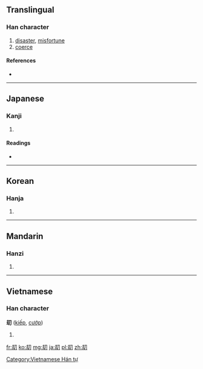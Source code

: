 ==Translingual==

===Han character===
{{Han char|rn=18|rad=刀|as=05|sn=7|four=|canj=土戈尸竹 (GISH)}}

# [[disaster]], [[misfortune]]
# [[coerce]]

====References====
* {{Han ref|kx=0138.150|dkj=01927|dj=0313.030|hdz=10327.200|uh=5227|ud=21031}}

----

==Japanese==

===Kanji===
{{ja-kanji|grade=|rs=刀05}}

# {{defn|Japanese|sort=刀05}}

====Readings====
* {{ja-readings|on=[[ごう]] (gō), [[きょう]] (kyō), [[こう]] (kō)|kun=[[おびゃかす]] (obyakasu)}}

----

==Korean==

===Hanja===
{{ko-hanja|hangeul=겁|rv=geop|mr=kŏp}}

# {{defn|Korean|sort=刀05}}

----

==Mandarin==

===Hanzi===
{{cmn-hanzi|pin=[[jié]] ([[jie2]])|wg=chieh<sup>2</sup>}}

# {{defn|Mandarin|sort=刀05}}

----

==Vietnamese==

===Han character===
'''刧''' ([[kiếp]], [[cướp]])

# {{defn|Vietnamese}}

[[Category:Vietnamese Hán tự]]

[[fr:刧]]
[[ko:刧]]
[[mg:刧]]
[[ja:刧]]
[[pl:刧]]
[[zh:刧]]